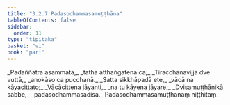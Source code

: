 ```yaml
---
title: "3.2.7 Padasodhammasamuṭṭhāna"
tableOfContents: false
sidebar:
  order: 11
type: "tipitaka"
basket: "vi"
book: "pari"
---
```



<DynamicBreadcrumb />

<Division number="264" book="pari">

<Paragraph number="1128" type="verses" book="pari">
_Padaññatra asammatā,_  
_tathā atthaṅgatena ca;_  
_Tiracchānavijjā dve vuttā,_  
_anokāso ca pucchanā._  

</Paragraph>

<Paragraph number="1129" type="verses" book="pari">
_Satta sikkhāpadā ete,_  
_vācā na kāyacittato;_  
_Vācācittena jāyanti,_  
_na tu kāyena jāyare;_  
_Dvisamuṭṭhānikā sabbe,_  
_padasodhammasadisā._  


</Paragraph>
</Division>

<Paragraph number="1130" type="center" book="pari">
Padasodhammasamuṭṭhānaṃ niṭṭhitaṃ.
</Paragraph>